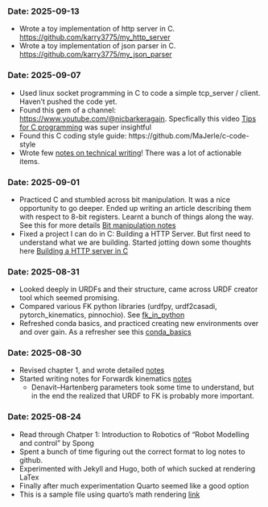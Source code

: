 ### Date: 2025-09-13
- Wrote a toy implementation of http server in C. [https://github.com/karry3775/my_http_server](https://github.com/karry3775/my_http_server)
- Wrote a toy implementation of json parser in C. [https://github.com/karry3775/my_json_parser](https://github.com/karry3775/my_json_parser) 


### Date: 2025-09-07
- Used linux socket programming in C to code a simple tcp_server / client. Haven't pushed the code yet.
- Found this gem of a channel: [https://www.youtube.com/@nicbarkeragain](https://www.youtube.com/@nicbarkeragain). Specfically this video [Tips for C programming](https://www.youtube.com/watch?v=9UIIMBqq1D4) was super insightful
- Found this C coding style guide: https://github.com/MaJerle/c-code-style
- Wrote few [notes on technical writing](entries/technical_writing_notes.qmd)! There was a lot of actionable items.

### Date: 2025-09-01
- Practiced C and stumbled across bit manipulation. It was a nice opportunity to go deeper. Ended up writing an article describing them with respect to 8-bit registers.
  Learnt a bunch of things along the way. See this for more details [Bit manipulation notes](../entries/bit_manipulation_in_8_bit_registers.qmd)
- Fixed a project I can do in C: Building a HTTP Server. But first need to understand what we are building. Started jotting down some thoughts here
  [Building a HTTP server in C](../entries/http_server.qmd)

### Date: 2025-08-31
- Looked deeply in URDFs and their structure, came across URDF creator tool which seemed promising.
- Compared various FK python libraries (urdfpy, urdf2casadi, pytorch_kinematics, pinnochio). See [fk_in_python](../entries/fk_in_python.qmd)
- Refreshed conda basics, and practiced creating new environments over and over gain. As a refresher see this [conda_basics](../entries/conda_basics.qmd)


### Date: 2025-08-30

- Revised chapter 1, and wrote detailed [notes](../entries/chapter_1_spong_notes.qmd)
- Started writing notes for Forwardk kinematics [notes](../entries/forward_kinematics.qmd)
    - Denavit–Hartenberg parameters took some time to understand, but in the end the realized that URDF to FK is probably more important.

### Date: 2025-08-24

- Read through Chatper 1: Introduction to Robotics of "Robot Modelling and control" by Spong
- Spent a bunch of time figuring out the correct format to log notes to github.
- Experimented with Jekyll and Hugo, both of which sucked at rendering LaTex
- Finally after much experimentation Quarto seemed like a good option
- This is a sample file using quarto's math rendering [link](../test/math.qmd)
